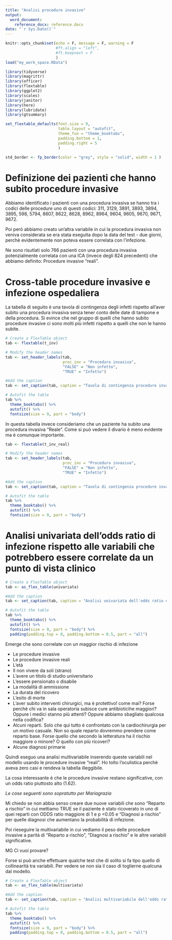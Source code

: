 ```yaml
---
title: "Analisi procedure invasive"
output: 
  word_document: 
    reference_docx: reference.docx
date: "`r Sys.Date()`"
---
```


```r
knitr::opts_chunk$set(echo = F, message = F, warning = F 
                      #ft.align = "left", 
                      #ft.keepnext = F
                      )
load("my_work_space.RData")

library(tidyverse)
library(magrittr)
library(officer)
library(flextable)
library(ggplot2)
library(scales)
library(janitor)
library(here)
library(lubridate)
library(gtsummary)

set_flextable_defaults(font.size = 9,
                       table.layout = "autofit",
                       theme_fun = "theme_booktabs",
                       padding.bottom = 1,
                       padding.right = 5
                       )

std_border <- fp_border(color = "grey", style = "solid", width = 1 )


```

# Definizione dei pazienti che hanno subito procedure invasive

Abbiamo identificato i pazienti con una procedura invasiva se hanno tra i codici delle procedure uno di questi codici: 311, 3129, 3891, 3893, 3894, 3895, 598, 5794, 8607, 8622, 8628, 8962, 8964, 9604, 9605, 9670, 9671, 9672.

Poi però abbiamo creato un'altra variabile in cui la procedura invasiva non veniva considerata se era stata eseguita dopo la data del test - due giorni, perchè evidentemente non poteva essere correlata con l'infezione.

Ne sono risutlati solo 766 pazienti con una procedura invasiva potenzialmente correlata con una ICA (invece degli 824 precedenti) che abbiamo definito: Procedure invasive "reali".

# Cross-table procedure invasive e infezione ospedaliera

La tabella di seguito è una tavola di contingenza degli infetti rispetto all'aver subito una procedura invasiva senza tener conto delle date di tampone e della procedura. Si evince che nel gruppo di quelli che hanno subito procedure invasive ci sono molti più infetti rispetto a quelli che non le hanno subite.

```r
# Create a FlexTable object
tab <- flextable(t_inv)

# Modify the header names
tab <- set_header_labels(tab, 
                         proc_inv = "Procedura invasiva",
                         "FALSE" = "Non infetto",
                         "TRUE" = "Infetto")

#Add the caption
tab <- set_caption(tab, caption = "Tavola di contingenza procedure invasive e infezioni")

# Autofit the table
tab %>%  
  theme_booktabs() %>% 
  autofit() %>% 
  fontsize(size = 9, part = "body")

```

In questa tabella invece consideriamo che un paziente ha subito una procedura invasiva "Reale". Come si può vedere il divario è meno evidente ma è comunque importante.

```r
tab <- flextable(t_inv_real)

# Modify the header names
tab <- set_header_labels(tab, 
                         proc_inv = "Procedura invasiva",
                         "FALSE" = "Non infetto",
                         "TRUE" = "Infetto")

#Add the caption
tab <- set_caption(tab, caption = "Tavola di contingenza procedure invasive (calcolate con la data) e infezioni")

# Autofit the table
tab %>%  
  theme_booktabs() %>% 
  autofit() %>% 
  fontsize(size = 9, part = "body")

```

# Analisi univariata dell'odds ratio di infezione rispetto alle variabili che potrebbero essere correlate da un punto di vista clinico

```r
# Create a FlexTable object
tab <- as_flex_table(univariata)

#Add the caption
tab <- set_caption(tab, caption = "Analisi univariata dell'odds ratio di infezione con tutte le variabili")

# Autofit the table
tab %>%  
  theme_booktabs() %>% 
  autofit() %>% 
  fontsize(size = 9, part = "body") %>% 
  padding(padding.top = 0, padding.bottom = 0.5, part = "all")
```

Emerge che sono correlate con un maggior rischio di infezione

-   Le procedure invasive
-   Le procedure invasive reali
-   L'età
-   Il non vivere da soli (strano)
-   L'avere un titolo di studio universitario
-   L'essere pensionato o disabile
-   La modalità di ammissione
-   La durata del ricovero
-   L'esito di morte
-   L'aver subito interventi chirurgici, ma è protettivo! come mai? Forse perchè chi va in sala operatoria subisce cure antibioticìhe maggiori? Oppure i medici stanno più attenti? Oppure abbiamo sbagliato qualcosa nella codifica?
-   Alcuni reparti. Solo che qui tutto è confrontato con la cardiochirurgia per un motivo casuale. Non so quale reparto dovremmo prendere come reparto base. Forse quello che secondo la letteratura ha il rischio maggiore o minore? O quello con più ricoveri?
-   Alcune diagnosi primarie

Quindi eseguo una analisi multivariabile inserendo queste variabili nel modello usando le procedure invasive "reali". Ho tolto l'oculistica perchè aveva zero casi e rendeva la tabella illeggibile.

La cosa interessante è che le procedure invasive restano significative, con un odds ratio piuttosto alto (1.62).

*Le cose seguenti sono sopratutto per Mariagrazia*

Mi chiedo se non abbia senso creare due nuove variabili che sono "Reparto a rischio" in cui mettiamo TRUE se il paziente è stato ricoverato in uno di quei reparti con ODDS ratio maggiore di 1 e p \<0.05 e "Diagnosi a rischio" per quelle diagnosi che aumentano la probabilità di infezione.

Poi rieseguire la multivariabile in cui vediamo il peso delle procedure invasive a parità di "Reparto a rischio", "Diagnosi a rischio" e le altre variabili significative.

MG Ci vuoi provare?

Forse si può anche effettuare qualche test che di solito si fa tipo quello di collinearità tra variabili. Per vedere se non sia il caso di toglierne qualcuna dal modello.

```r
# Create a FlexTable object
tab <- as_flex_table(multivariata)

#Add the caption
tab <- set_caption(tab, caption = "Analisi multivariabile dell'odds ratio di infezione (con le variabili significative")

# Autofit the table
tab %>%  
  theme_booktabs() %>% 
  autofit() %>% 
  fontsize(size = 9, part = "body") %>% 
  padding(padding.top = 0, padding.bottom = 0.5, part = "all")

```

# 
